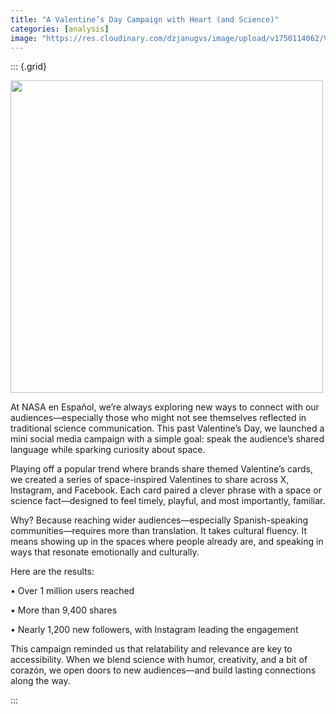 ```yaml
---
title: "A Valentine’s Day Campaign with Heart (and Science)"
categories: [analysis]
image: "https://res.cloudinary.com/dzjanugvs/image/upload/v1750114062/Valentin_eceqzr.png"
---
```



::: {.grid}



::: {.g-col-6}

![](https://res.cloudinary.com/dzjanugvs/image/upload/v1750114062/Valentin_eceqzr.png){width=500}


:::

::: {.g-col-6}

At NASA en Español, we’re always exploring new ways to connect with our audiences—especially those who might not see themselves reflected in traditional science communication. This past Valentine’s Day, we launched a mini social media campaign with a simple goal: speak the audience’s shared language while sparking curiosity about space.

Playing off a popular trend where brands share themed Valentine’s cards, we created a series of space-inspired Valentines to share across X, Instagram, and Facebook. Each card paired a clever phrase with a space or science fact—designed to feel timely, playful, and most importantly, familiar.

Why? Because reaching wider audiences—especially Spanish-speaking communities—requires more than translation. It takes cultural fluency. It means showing up in the spaces where people already are, and speaking in ways that resonate emotionally and culturally.

Here are the results:

• Over 1 million users reached

• More than 9,400 shares

• Nearly 1,200 new followers, with Instagram leading the engagement

This campaign reminded us that relatability and relevance are key to accessibility. When we blend science with humor, creativity, and a bit of corazón, we open doors to new audiences—and build lasting connections along the way.

:::

::: <!-- end columns -->




